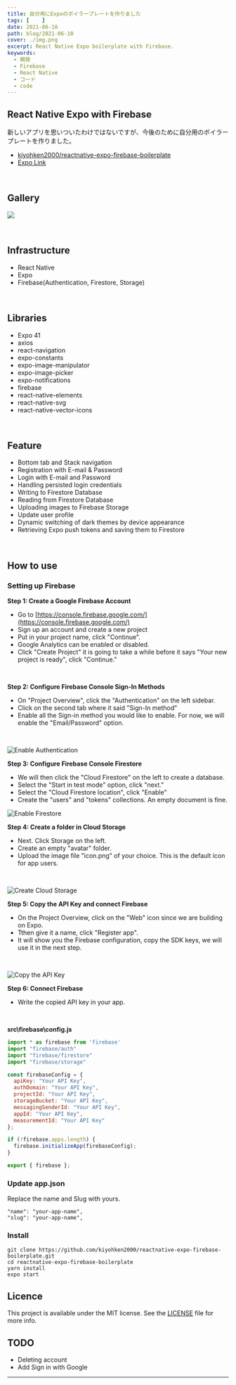 ```yaml
---
title: 自分用にExpoのボイラープレートを作りました
tags: [    ]
date: 2021-06-10
path: blog/2021-06-10
cover: ./img.png
excerpt: React Native Expo boilerplate with Firebase. 
keywords:
  - 開発
  - Firebase
  - React Native
  - コード
  - code
---
```


## React Native Expo with Firebase

新しいアプリを思いついたわけではないですが、今後のために自分用のボイラープレートを作りました。

- [kiyohken2000/reactnative-expo-firebase-boilerplate](https://github.com/kiyohken2000/reactnative-expo-firebase-boilerplate)
- [Expo Link](https://expo.io/@votepurchase/reactnative-expo-firebase-boilerplate)

<br/>

## Gallery

![](./img1.jpg)

<br/>

## Infrastructure

- React Native 
- Expo
- Firebase(Authentication, Firestore, Storage)

<br/>

## Libraries

- Expo 41
- axios
- react-navigation
- expo-constants
- expo-image-manipulator
- expo-image-picker
- expo-notifications
- firebase
- react-native-elements
- react-native-svg
- react-native-vector-icons

<br/>

## Feature

- Bottom tab and Stack navigation
- Registration with E-mail & Password
- Login with E-mail and Password
- Handling persisted login credentials
- Writing to Firestore Database
- Reading from Firestore Database
- Uploading images to Firebase Storage
- Update user profile
- Dynamic switching of dark themes by device appearance
- Retrieving Expo push tokens and saving them to Firestore

<br/>

## How to use

### Setting up Firebase

**Step 1: Create a Google Firebase Account**

- Go to [https://console.firebase.google.com/](https://console.firebase.google.com/)
- Sign up an account and create a new project
- Put in your project name, click "Continue".
- Google Analytics can be enabled or disabled.
- Click "Create Project" it is going to take a while before it says "Your new project is ready", click "Continue."

<br/>

**Step 2: Configure Firebase Console Sign-In Methods**

- On "Project Overview", click the "Authentication" on the left sidebar.
- Click on the second tab where it said "Sign-In method"
- Enable all the Sign-in method you would like to enable. For now, we will enable the "Email/Password" option.

<br/>

![Enable Authentication](./img3.png)

**Step 3: Configure Firebase Console Firestore**

- We will then click the "Cloud Firestore" on the left to create a database.
- Select the "Start in test mode" option, click "next."
- Select the "Cloud Firestore location", click "Enable"
- Create the "users" and "tokens" collections. An empty document is fine.

![Enable Firestore](./img4.png)

**Step 4: Create a folder in Cloud Storage**

- Next. Click Storage on the left.
- Create an empty "avatar" folder.
- Upload the image file "icon.png" of your choice. This is the default icon for app users.

<br/>

![Create Cloud Storage](./img5.png)

**Step 5: Copy the API Key and connect Firebase**

- On the Project Overview, click on the "Web" icon since we are building on Expo.
- Tthen give it a name, click "Register app".
- It will show you the Firebase configuration, copy the SDK keys, we will use it in the next step.

<br/>

![Copy the API Key](./img2.png)

**Step 6: Connect Firebase**

- Write the copied API key in your app.

<br/>

**src\firebase\config.js**

```javascript
import * as firebase from 'firebase'
import "firebase/auth"
import "firebase/firestore"
import "firebase/storage"

const firebaseConfig = {
  apiKey: "Your API Key",
  authDomain: "Your API Key",
  projectId: "Your API Key",
  storageBucket: "Your API Key",
  messagingSenderId: "Your API Key",
  appId: "Your API Key",
  measurementId: "Your API Key"
};

if (!firebase.apps.length) {
  firebase.initializeApp(firebaseConfig);
}

export { firebase };
```

### Update app.json

Replace the name and Slug with yours.

```
"name": "your-app-name",
"slug": "your-app-name",
```

### Install

```
git clone https://github.com/kiyohken2000/reactnative-expo-firebase-boilerplate.git
cd reactnative-expo-firebase-boilerplate
yarn install
expo start
```

## Licence

This project is available under the MIT license. See the [LICENSE](https://github.com/kiyohken2000/reactnative-expo-firebase-boilerplate/blob/master/LICENSE) file for more info.

## TODO

- Deleting account
- Add Sign in with Google

---